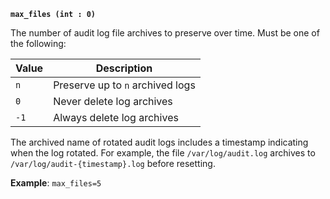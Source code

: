 <a id="audit-arg-file-max_files" />

**`max_files (int : 0)`**

The number of audit log file archives to preserve over time.
Must be one of the following:

Value | Description
----- | -----------
`n`   | Preserve up to `n` archived logs
`0`   | Never delete log archives
`-1`  | Always delete log archives

The archived name of rotated audit logs includes a timestamp indicating when
the log rotated. For example, the file `/var/log/audit.log` archives to
`/var/log/audit-{timestamp}.log` before resetting.

**Example**: `max_files=5`

